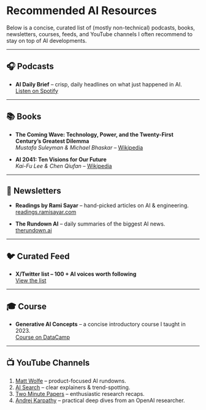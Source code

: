 # Recommended AI Resources

Below is a concise, curated list of (mostly non-technical) podcasts, books, newsletters, courses, feeds, and YouTube channels I often recommend to stay on top of AI developments.

---

## 🎧 Podcasts  
- **AI Daily Brief** – crisp, daily headlines on what just happened in AI.  
  [Listen on Spotify](https://open.spotify.com/show/7gKwwMLFLc6RmjmRpbMtEO?si=iLbh2iRGS72gBvtLV8Rosg)

---

## 📚 Books  

- **The Coming Wave: Technology, Power, and the Twenty-First Century’s Greatest Dilemma**  
  *Mustafa Suleyman & Michael Bhaskar* – [Wikipedia](https://en.wikipedia.org/wiki/The_Coming_Wave)

- **AI 2041: Ten Visions for Our Future**  
  *Kai-Fu Lee & Chen Qiufan* – [Wikipedia](https://en.wikipedia.org/wiki/AI_2041)

---

## 📮 Newsletters  
- **Readings by Rami Sayar** – hand-picked articles on AI & engineering.  
  [readings.ramisayar.com](https://readings.ramisayar.com/)

- **The Rundown AI** – daily summaries of the biggest AI news.  
  [therundown.ai](https://www.therundown.ai/)

---

## 🐦 Curated Feed  
- **X/Twitter list – 100 + AI voices worth following**  
  [View the list](https://x.com/i/lists/1572366739954077697)

---

## 🎓 Course  
- **Generative AI Concepts** – a concise introductory course I taught in 2023.  
  [Course on DataCamp](https://www.datacamp.com/courses/generative-ai-concepts)

---

## 📺 YouTube Channels  

1. [Matt Wolfe](https://m.youtube.com/@mreflow) – product-focused AI rundowns.  
2. [AI Search](https://m.youtube.com/@theAIsearch) – clear explainers & trend-spotting.  
3. [Two Minute Papers](https://m.youtube.com/@TwoMinutePapers) – enthusiastic research recaps.  
4. [Andrej Karpathy](https://m.youtube.com/@AndrejKarpathy) – practical deep dives from an OpenAI researcher.